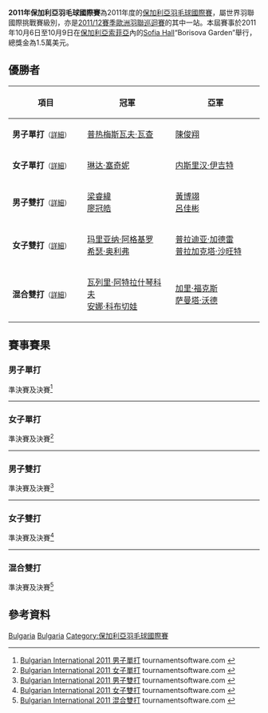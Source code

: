 {{noteTA|G1=Badminton}}
{{infobox badminton event
|name           = 2011年保加利亞羽毛球國際賽
|image          = 
|size           = 
|caption        =
|dates          = 2011年10月6日－10月9日
|number_edition = 
|level          = 4A
|prize_money    = 1.5萬美元
|location       = {{BUL}}[[索菲亞|索菲亞]]
|venue          = [[Sofia_Hall|Sofia Hall]]“Borisova Garden”
|previous       = 2010年保加利亞羽毛球國際賽 
|next           = 2012年保加利亞羽毛球國際賽
}}
'''2011年保加利亞羽毛球國際賽'''為2011年度的[[保加利亞羽毛球國際賽|保加利亞羽毛球國際賽]]，屬世界羽聯國際挑戰賽級別，亦是[[2011/12賽季歐洲羽聯巡迴賽|2011/12賽季歐洲羽聯巡迴賽]]的其中一站。本屆賽事於2011年10月6日至10月9日在[[保加利亞|保加利亞]][[索菲亞|索菲亞]]內的[[Sofia_Hall|Sofia Hall]]“Borisova Garden”舉行，總獎金為1.5萬美元。

== 優勝者 ==
{| class=wikitable style="font-size:small"
!width="200"|項目
!width="250"|冠軍
!width="250"|亞軍
|-
|'''男子單打'''<small>（[[#男子單打|詳細]]）</small>
|{{flagicon|POL}} [[普热梅斯瓦夫·瓦查|普热梅斯瓦夫·瓦查]]
|{{flagicon|MAS}} [[陳俊翔|陳俊翔]]
|-
|'''女子單打'''<small>（[[#女子單打|詳細]]）</small>
|{{flagicon|BUL}} [[琳达·塞奇妮|琳达·塞奇妮]]
|{{flagicon|TUR}} [[内斯里汉·伊吉特|内斯里汉·伊吉特]]
|-
|'''男子雙打'''<small>（[[#男子雙打|詳細]]）</small>
|{{flagicon|TPE}} [[梁睿緯|梁睿緯]]<br/>{{flagicon|TPE}} [[廖冠皓|廖冠皓]]
|{{flagicon|TPE}} [[黃博翊|黃博翊]]<br/>{{flagicon|TPE}} [[呂佳彬|呂佳彬]]
|-
|'''女子雙打'''<small>（[[#女子雙打|詳細]]）</small>
|{{flagicon|ENG}} [[玛里亚纳·阿格基罗|玛里亚纳·阿格基罗]]<br/>{{flagicon|ENG}} [[希瑟·奥利弗|希瑟·奥利弗]]
|{{flagicon|IND}} [[普拉迪亚·加德雷|普拉迪亚·加德雷]]<br/>{{flagicon|IND}} [[普拉加克塔·沙旺特|普拉加克塔·沙旺特]]
|-
|'''混合雙打'''<small>（[[#混合雙打|詳細]]）</small>
|{{flagicon|UKR}} [[瓦列里·阿特拉什琴科夫|瓦列里·阿特拉什琴科夫]]<br/>{{flagicon|UKR}} [[安娜·科布切娃|安娜·科布切娃]]
|{{flagicon|ENG}} [[加里·福克斯|加里·福克斯]]<br/>{{flagicon|ENG}} [[萨曼塔·沃德|萨曼塔·沃德]]
|}

== 賽事賽果 ==
=== 男子單打 ===
;準決賽及決賽<ref name="MS">[http://www.tournamentsoftware.com/sport/draw.aspx?id=02A9F0C1-3AC9-4968-B9C0-8A58E00DACF5&draw=2 Bulgarian International 2011 男子單打] {{Wayback|url=http://www.tournamentsoftware.com/sport/draw.aspx?id=02A9F0C1-3AC9-4968-B9C0-8A58E00DACF5&draw=2 |date=20170718234817 }} tournamentsoftware.com {{en}}</ref>
{{4TeamBracket-Tennis3-v2
| team-width=200
| RD1-seed1=8
| RD1-team1={{flagicon|EST}} [[劳尔·穆斯特|劳尔·穆斯特]]
| RD1-score1-1=17
| RD1-score1-2=18
| RD1-score1-3=
| RD1-seed2=PFQ
| RD1-team2='''{{flagicon|MAS}} [[陳俊翔|陳俊翔]]
| RD1-score2-1='''21
| RD1-score2-2='''21
| RD1-score2-3=

| RD1-seed3=5
| RD1-team3={{flagicon|FIN}} [[维莱·朗|维莱·朗]]
| RD1-score3-1=18
| RD1-score3-2='''21
| RD1-score3-3=16
| RD1-seed4=2
| RD1-team4='''{{flagicon|POL}} [[普热梅斯瓦夫·瓦查|普热梅斯瓦夫·瓦查]]
| RD1-score4-1='''21
| RD1-score4-2=16
| RD1-score4-3='''21

| RD2-seed1=PFQ
| RD2-team1={{flagicon|MAS}} [[陳俊翔|陳俊翔]]
| RD2-score1-1=11
| RD2-score1-2='''21
| RD2-score1-3=11
| RD2-seed2=2
| RD2-team2='''{{flagicon|POL}} [[普热梅斯瓦夫·瓦查|普热梅斯瓦夫·瓦查]]
| RD2-score2-1='''21
| RD2-score2-2=11
| RD2-score2-3='''21
}}
----

=== 女子單打 ===
;準決賽及決賽<ref name="WS">[http://www.tournamentsoftware.com/sport/draw.aspx?id=02A9F0C1-3AC9-4968-B9C0-8A58E00DACF5&draw=4 Bulgarian International 2011 女子單打] {{Wayback|url=http://www.tournamentsoftware.com/sport/draw.aspx?id=02A9F0C1-3AC9-4968-B9C0-8A58E00DACF5&draw=4 |date=20170718195418 }} tournamentsoftware.com {{en}}</ref>
{{4TeamBracket-Tennis3-v2
| team-width=200
| RD1-seed1=1
| RD1-team1={{flagicon|ESP}} [[卡罗列娜·马琳|卡罗列娜·马琳]]
| RD1-score1-1=14
| RD1-score1-2=20
| RD1-score1-3=
| RD1-seed2=3
| RD1-team2='''{{flagicon|BUL}} [[琳达·塞奇妮|琳达·塞奇妮]]
| RD1-score2-1='''21
| RD1-score2-2='''22
| RD1-score2-3=

| RD1-seed3=
| RD1-team3='''{{flagicon|TUR}} [[内斯里汉·伊吉特|内斯里汉·伊吉特]]
| RD1-score3-1=15
| RD1-score3-2=19
| RD1-score3-3=
| RD1-seed4=2
| RD1-team4={{flagicon|UKR}} [[拉里莎·格里加|拉里莎·格里加]]
| RD1-score4-1='''21
| RD1-score4-2='''21
| RD1-score4-3=

| RD2-seed1=3
| RD2-team1='''{{flagicon|BUL}} [[琳达·塞奇妮|琳达·塞奇妮]]
| RD2-score1-1='''21
| RD2-score1-2='''21
| RD2-score1-3=
| RD2-seed2=
| RD2-team2={{flagicon|TUR}} [[内斯里汉·伊吉特|内斯里汉·伊吉特]]
| RD2-score2-1=18
| RD2-score2-2=14
| RD2-score2-3=
}}
----

=== 男子雙打 ===
;準決賽及決賽<ref name="MD">[http://www.tournamentsoftware.com/sport/draw.aspx?id=02A9F0C1-3AC9-4968-B9C0-8A58E00DACF5&draw=5 Bulgarian International 2011 男子雙打] {{Wayback|url=http://www.tournamentsoftware.com/sport/draw.aspx?id=02A9F0C1-3AC9-4968-B9C0-8A58E00DACF5&draw=5 |date=20170718172538 }} tournamentsoftware.com {{en}}</ref>
{{4TeamBracket-Tennis3-v2
| team-width=200
| RD1-seed1=
| RD1-team1={{nowrap|{{flagicon|IND}} [[普拉纳·杰里·乔普拉|普拉纳·杰里·乔普拉]]<br/> {{flagicon|IND}} [[艾谢·迪瓦卡|艾谢·迪瓦卡]]}}
| RD1-score1-1=18
| RD1-score1-2=16
| RD1-score1-3=
| RD1-seed2=4
| RD1-team2='''{{flagicon|TPE}} [[梁睿緯|梁睿緯]]<br/> {{flagicon|TPE}} [[廖冠皓|廖冠皓]]
| RD1-score2-1='''21
| RD1-score2-2='''21
| RD1-score2-3=

| RD1-seed3=
| RD1-team3='''{{flagicon|TPE}} [[黃博翊|黃博翊]]<br/> {{flagicon|TPE}} [[呂佳彬|呂佳彬]]
| RD1-score3-1=10
| RD1-score3-2='''21
| RD1-score3-3='''21
| RD1-seed4=2
| RD1-team4={{flagicon|AUT}} [[于尔根·科赫|于尔根·科赫]]<br/> {{flagicon|AUT}} [[彼得·曹纳|彼得·曹纳]]
| RD1-score4-1='''21
| RD1-score4-2=17
| RD1-score4-3=17

| RD2-seed1=4
| RD2-team1='''{{flagicon|TPE}} [[梁睿緯|梁睿緯]]<br/> {{flagicon|TPE}} [[廖冠皓|廖冠皓]]
| RD2-score1-1='''21
| RD2-score1-2='''22
| RD2-score1-3=
| RD2-seed2=
| RD2-team2={{flagicon|TPE}} [[黃博翊|黃博翊]]<br/> {{flagicon|TPE}} [[呂佳彬|呂佳彬]]
| RD2-score2-1=12
| RD2-score2-2=20
| RD2-score2-3=
}}
----

=== 女子雙打 ===
;準決賽及決賽<ref name="WD">[http://www.tournamentsoftware.com/sport/draw.aspx?id=02A9F0C1-3AC9-4968-B9C0-8A58E00DACF5&draw=6 Bulgarian International 2011 女子雙打] {{Wayback|url=http://www.tournamentsoftware.com/sport/draw.aspx?id=02A9F0C1-3AC9-4968-B9C0-8A58E00DACF5&draw=6 |date=20170718155649 }} tournamentsoftware.com {{en}}</ref>
{{4TeamBracket-Tennis3-v2
| team-width=200
| RD1-seed1=1
| RD1-team1='''{{flagicon|ENG}} [[玛里亚纳·阿格基罗|玛里亚纳·阿格基罗]]<br/> {{flagicon|ENG}} [[希瑟·奥利弗|希瑟·奥利弗]]
| RD1-score1-1='''21
| RD1-score1-2='''21
| RD1-score1-3=
| RD1-seed2=
| RD1-team2={{flagicon|TUR}} [[奥兹格·巴伊拉克|奥兹格·巴伊拉克]]<br/> {{flagicon|TUR}} [[内斯里汉·伊吉特|内斯里汉·伊吉特]]
| RD1-score2-1=11
| RD1-score2-2=11
| RD1-score2-3=

| RD1-seed3=
| RD1-team3='''{{flagicon|IND}} [[普拉迪亚·加德雷|普拉迪亚·加德雷]]<br/> {{flagicon|IND}} [[普拉加克塔·沙旺特|普拉加克塔·沙旺特]]
| RD1-score3-1='''24
| RD1-score3-2=17
| RD1-score3-3='''21
| RD1-seed4=2
| RD1-team4={{flagicon|CAN}} [[尼克尔·格蕾瑟|尼克尔·格蕾瑟]]<br/> {{flagicon|CAN}} [[夏尔曼·丽德|夏尔曼·丽德]]
| RD1-score4-1=22
| RD1-score4-2='''21
| RD1-score4-3=17

| RD2-seed1=1
| RD2-team1='''{{flagicon|ENG}} [[玛里亚纳·阿格基罗|玛里亚纳·阿格基罗]]<br/> {{flagicon|ENG}} [[希瑟·奥利弗|希瑟·奥利弗]]
| RD2-score1-1=18
| RD2-score1-2='''21
| RD2-score1-3='''21
| RD2-seed2=
| RD2-team2={{flagicon|IND}} [[普拉迪亚·加德雷|普拉迪亚·加德雷]]<br/> {{flagicon|IND}} [[普拉加克塔·沙旺特|普拉加克塔·沙旺特]]
| RD2-score2-1='''21
| RD2-score2-2=7
| RD2-score2-3=10
}}
----

=== 混合雙打 ===
;準決賽及決賽<ref name="XD">[http://www.tournamentsoftware.com/sport/draw.aspx?id=02A9F0C1-3AC9-4968-B9C0-8A58E00DACF5&draw=7 Bulgarian International 2011 混合雙打] {{Wayback|url=http://www.tournamentsoftware.com/sport/draw.aspx?id=02A9F0C1-3AC9-4968-B9C0-8A58E00DACF5&draw=7 |date=20170718110821 }} tournamentsoftware.com {{en}}</ref>
{{4TeamBracket-Tennis3-v2
| team-width=200
| RD1-seed1=
| RD1-team1={{flagicon|TPE}} [[黃博翊|黃博翊]]<br/> {{flagicon|TPE}} [[吳玓蓉|吳玓蓉]]
| RD1-score1-1=19
| RD1-score1-2=10
| RD1-score1-3=
| RD1-seed2=
| RD1-team2='''{{flagicon|UKR}} [[瓦列里·阿特拉什琴科夫|瓦列里·阿特拉什琴科夫]]<br/> {{flagicon|UKR}} [[安娜·科布切娃|安娜·科布切娃]]
| RD1-score2-1='''21
| RD1-score2-2='''21
| RD1-score2-3=

| RD1-seed3=
| RD1-team3='''{{flagicon|ENG}} [[加里·福克斯|加里·福克斯]]<br/> {{flagicon|ENG}} [[萨曼塔·沃德|萨曼塔·沃德]]
| RD1-score3-1='''21
| RD1-score3-2='''21
| RD1-score3-3=
| RD1-seed4=2
| RD1-team4={{flagicon|AUT}} [[罗曼·泽恩沃德|罗曼·泽恩沃德]]<br/> {{flagicon|AUT}} [[伊丽莎白·巴利杜芙|伊丽莎白·巴利杜芙]]
| RD1-score4-1=18
| RD1-score4-2=17
| RD1-score4-3=

| RD2-seed1=
| RD2-team1='''{{flagicon|UKR}} [[瓦列里·阿特拉什琴科夫|瓦列里·阿特拉什琴科夫]]<br/> {{flagicon|UKR}} [[安娜·科布切娃|安娜·科布切娃]]
| RD2-score1-1='''21
| RD2-score1-2=19
| RD2-score1-3='''21
| RD2-seed2=
| RD2-team2={{flagicon|ENG}} [[加里·福克斯|加里·福克斯]]<br/> {{flagicon|ENG}} [[萨曼塔·沃德|萨曼塔·沃德]]
| RD2-score2-1=18
| RD2-score2-2='''21
| RD2-score2-3=14
}}

== 參考資料 ==
{{Reflist}}

[[Category:2011年世界羽聯國際挑戰賽|Bulgaria]]
[[Category:2011/12賽季歐洲羽聯巡迴賽|Bulgaria]]
[[Category:保加利亞羽毛球國際賽|Category:保加利亞羽毛球國際賽]]